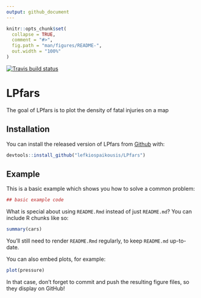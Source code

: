 ```yaml
---
output: github_document
---
```


<!-- README.md is generated from README.Rmd. Please edit that file -->

```r
knitr::opts_chunk$set(
  collapse = TRUE,
  comment = "#>",
  fig.path = "man/figures/README-",
  out.width = "100%"
)
```

[![Travis build status](https://travis-ci.org/lefkiospaikousis/LPfars.svg?branch=master)](https://travis-ci.org/lefkiospaikousis/LPfars)


# LPfars

The goal of LPfars is to plot the density of fatal injuries on a map

## Installation

You can install the released version of LPfars from [Github](https://github.com/lefkiospaikousis/LPfars) with:

``` r
devtools::install_github("lefkiospaikousis/LPfars")
```

## Example

This is a basic example which shows you how to solve a common problem:

```r
## basic example code
```

What is special about using `README.Rmd` instead of just `README.md`? You can include R chunks like so:

```r
summary(cars)
```

You'll still need to render `README.Rmd` regularly, to keep `README.md` up-to-date.

You can also embed plots, for example:

```r
plot(pressure)
```

In that case, don't forget to commit and push the resulting figure files, so they display on GitHub!
